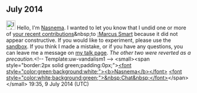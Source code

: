 <article id="43257692" title=User talk:Swagdaddyone>
	<talkpage id="43257692" title="User talk:Swagdaddyone">
== July 2014 ==
[[File:Information.svg|25px|alt=Information icon]] Hello, I'm [[User:Nasnema|Nasnema]]. I wanted to let you know that I undid one or more of [[Special:Contributions/Swagdaddyone|your recent contributions]]&amp;nbsp;to [[:Marcus Smart]] because it did not appear constructive. If you would like to experiment, please use the [[WP:sandbox|sandbox]]. If you think I made a mistake, or if you have any questions, you can leave me a message on [[User_talk:Nasnema|my talk page]]. ''The other two were reverted as a precaution.''&lt;!-- Template:uw-vandalism1 --&gt; &lt;small&gt;&lt;span style=&quot;border:2px solid green;padding:0px;&quot;&gt;[[User:Nasnema|&lt;font style=&quot;color:green;background:white;&quot;&gt;&lt;b&gt;Nasnema&lt;/b&gt;&lt;/font&gt;]] [[User_talk:Nasnema|&lt;font style=&quot;color:white;background:green;&quot;&gt;&amp;nbsp;Chat&amp;nbsp;&lt;/font&gt;]]&lt;/span&gt;&lt;/small&gt; 19:35, 9 July 2014 (UTC)
	</talkpage>
</article>